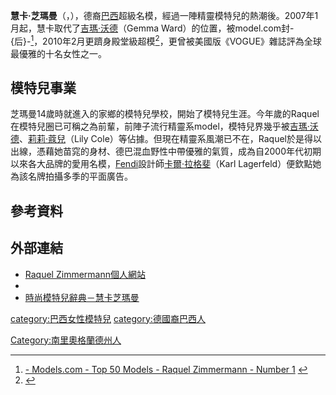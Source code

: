 {{noteTA
|T=zh-hans:慧卡·芝玛曼;zh-hant:拉奎爾·齊默曼;zh-hk:慧卡·芝瑪曼;zh-tw:拉奎爾·齊默曼;zh-mo:慧卡·芝瑪曼;
|1=zh-hans:慧卡; zh-hant:拉奎爾; zh-hk:慧卡; zh-tw:拉奎爾;
|2=zh-hans:芝玛曼;zh-hant:齊默曼;zh-hk:芝瑪曼;zh-tw:齊默曼;zh-mo:芝瑪曼;
}}
{{Infobox Model
| name          = 慧卡·芝瑪曼<br>{{pt}}Raquel Zimmerman
| image         = Raquel Zimmermann in Carolina Herrera Fall 08, Photo by Ed Kavishe fashionwirepress.jpg
| imagesize     = 250px
| caption       = 
| birthname     = 
| birthdate     = {{birth date and age|1983|5|6}}<ref name="askmen">[http://www.askmen.com/women/celeb_profiles_model/37_raquel_zimmermann.html IGN AskMen.com — Raquel Zimmermann] {{webarchive|url=https://web.archive.org/web/20080725020047/http://www.askmen.com/women/celeb_profiles_model/37_raquel_zimmermann.html |date=2008-07-25 }}</ref><ref name="nymag">{{Cite web |url=http://nymag.com/fashion/models/rzimmerman/raquelzimmermann/ |title=New York Magazine Fashion — Model Profile — Raquel Zimmermann |accessdate=2009-06-05 |archive-date=2017-10-12 |archive-url=https://web.archive.org/web/20171012015157/http://nymag.com/fashion/models/rzimmerman/raquelzimmermann/ |dead-url=no }}</ref> <!-- Vogue DE lists her birthday inaccurately; do not use this as a source. -->
| location      = {{BRA}}[[南里奧格蘭德州|南里奧格蘭德州]][[南邦雷蒂魯|南邦雷蒂魯]]<ref name="raquelzimmermann.com">{{Cite web |url=http://www.raquelzimmermann.com/ |title=Raquel Zimmermann |accessdate=2020-10-10 |archive-date=2018-01-02 |archive-url=https://web.archive.org/web/20180102054830/http://www.raquelzimmermann.com/ |dead-url=no }}</ref>
| deathdate     = 
| deathplace    = 
| height        = 5'10"/1.78m
| weight        = 
| haircolor     = 金銅色
| eyecolor      = 藍色
| measurements  = 86.5-61-89（34-24-35）
| dress size    = (US) 4 /(EU) 34
| shoesize      = (US) 9.5 /(EU) 41.5
| agency        = Viva Models - Paris<br/>Why Not Model Agency<br/>DNA Model Management<br/>Ten Model Management 
| alias(es)     = 
| spouse        = Ruy Sanchez Blanco
| homepage      = 
}}
'''慧卡·芝瑪曼'''（{{lang|en|'''Raquel Zimmermann'''}}，{{bd|1983年|5月6日}}），德裔[[巴西|巴西]]超級名模，經過一陣精靈模特兒的熱潮後。2007年1月起，慧卡取代了[[吉瑪·沃德|吉瑪·沃德]]（Gemma Ward）的位置，被model.com封-{后}-<ref name="models.com">[http://www.models.com/model_culture/50topmodels/top50.cfm?fnumber=5&lnumber=1/ - Models.com - Top 50 Models - Raquel Zimmermann - Number 1] {{webarchive|url=https://web.archive.org/web/20090108221138/http://www.models.com/model_culture/50topmodels/top50.cfm?fnumber=5&lnumber=1%2F |date=2009-01-08 }}</ref>，2010年2月更躋身殿堂級超模<ref name="models.com top icons">{{Cite web |url=http://models.com/icons/icons.html?model_id=104 |title=存档副本 |access-date=2010-02-20 |archive-date=2012-06-27 |archive-url=https://web.archive.org/web/20120627032529/http://models.com/icons/icons.html?model_id=104 |dead-url=no }}</ref>，更曾被美國版《VOGUE》雜誌評為全球最優雅的十名女性之一。

== 模特兒事業 ==
芝瑪曼14歲時就進入的家鄉的模特兒學校，開始了模特兒生涯。今年{{age|1983|5|6}}歲的Raquel在模特兒圈已可稱之為前輩，前陣子流行精靈系model，模特兒界幾乎被[[吉瑪·沃德|吉瑪·沃德]]、[[莉莉·蔻兒|莉莉·蔻兒]]（Lily Cole）等佔據。但現在精靈系風潮已不在，Raquel於是得以出線，憑藉她苗窕的身材、德巴混血野性中帶優雅的氣質，成為自2000年代初期以來各大品牌的愛用名模，[[Fendi|Fendi]]設計師[[卡爾·拉格斐|卡爾·拉格斐]]（Karl Lagerfeld）便欽點她為該名牌拍攝多季的平面廣告。

== 參考資料 ==
{{reflist}}

== 外部連結 ==
{{Portal box|巴西|人物}}
{{Commonscat|Raquel Zimmermann}}
* [http://www.raquelzimmermann.com Raquel Zimmermann個人網站] {{Wayback|url=http://www.raquelzimmermann.com/ |date=20180102054830 }}
* {{fashionmodel|id=Raquel_Zimmermann|name=Raquel Zimmermann}}
* [http://www.fashionmodeldirectory.com/models/raquel_zimmermann/ 時尚模特兒辭典－慧卡芝瑪曼] {{Wayback|url=http://www.fashionmodeldirectory.com/models/raquel_zimmermann/ |date=20201025164814 }}

{{start box}}
{{succession box|title=超級名模世界排名歷年第一位
|years=2007-2010
| before = [[吉瑪·沃德|吉瑪·沃德]]
| after  = [[勞拉·斯通|勞拉·斯通]]
}}
{{end}}
{{超模世界排名前十位}}
{{Authority control}}
{{DEFAULTSORT:Zimmermann, Raquel}}
[[category:巴西女性模特兒|category:巴西女性模特兒]]
[[category:德國裔巴西人|category:德國裔巴西人]]
[[Category:南里奧格蘭德州人|Category:南里奧格蘭德州人]]
